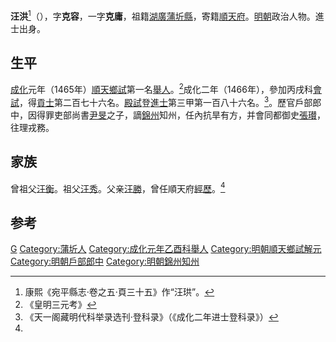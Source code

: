 '''汪洪'''<ref>康熙《宛平縣志·卷之五·頁三十五》作“汪珙”。</ref>（{{bd|1438年||？}}），字'''克容'''，一字'''克庸'''，祖籍[[湖廣|湖廣]][[蒲圻縣|蒲圻縣]]，寄籍[[順天府|順天府]]。[[明朝|明朝]]政治人物。進士出身。

== 生平 ==
[[成化|成化]]元年（1465年）[[順天|順天]][[鄉試|鄉試]]第一名[[舉人|舉人]]。<ref>《皇明三元考》</ref>成化二年（1466年），參加丙戌科[[會試|會試]]，得[[貢士|貢士]]第二百七十六名。[[殿試|殿試]]登[[進士|進士]]第三甲第一百八十六名。<ref name="#1">《天一阁藏明代科举录选刊·登科录》（《成化二年进士登科录》）</ref>。歷官戶部郎中，因得罪吏部尚書[[尹旻|尹旻]]之子，謫[[錦州|錦州]]知州，任內抗旱有方，并會同都御史[[張瓉|張瓉]]，往理戎務。

== 家族 ==
曾祖父[[汪衡|汪衡]]。祖父[[汪秀|汪秀]]。父亲[[汪勝|汪勝]]，曾任順天府[[經歷|經歷]]。<ref name="#1"/>

==参考==
{{reflist}}

{{成化二年丙戌科殿試金榜}}

{{Authority control}}

{{DEFAULTSORT:Wang汪}}
[[Category:汪姓|G]]
[[Category:蒲圻人|Category:蒲圻人]]
[[Category:成化元年乙酉科舉人|Category:成化元年乙酉科舉人]]
[[Category:明朝順天鄉試解元|Category:明朝順天鄉試解元]]
[[Category:明朝戶部郎中|Category:明朝戶部郎中]]
[[Category:明朝錦州知州|Category:明朝錦州知州]]


{{明朝人物小作品}}